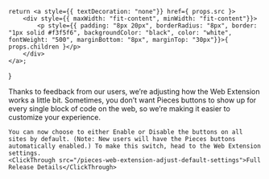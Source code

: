 


    return <a style={{ textDecoration: "none"}} href={ props.src }>
        <div style={{ maxWidth: "fit-content", minWidth: "fit-content"}}>
            <p style={{ padding: "8px 20px", borderRadius: "8px", border: "1px solid #f3f5f6", backgroundColor: "black", color: "white", fontWeight: "500", marginBottom: "8px", marginTop: "30px"}}>{ props.children }</p>
        </div>
    </a>;
}


<Accordion title="Pieces Web Extension 2.6.0: Enable/Disable Pieces Buttons by Default">
    Thanks to feedback from our users, we’re adjusting how the Web Extension works a little bit. Sometimes, you don’t want Pieces buttons to show up for every single block of code on the web, so we’re making it easier to customize your experience.

    You can now choose to either Enable or Disable the buttons on all sites by default. (Note: New users will have the Pieces buttons automatically enabled.) To make this switch, head to the Web Extension settings.
    <ClickThrough src="/pieces-web-extension-adjust-default-settings">Full Release Details</ClickThrough>
</Accordion>
